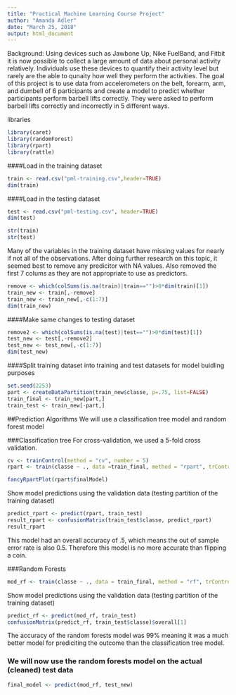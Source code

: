 ---
title: "Practical Machine Learning Course Project"
author: "Amanda Adler"
date: "March 25, 2018"
output: html_document
---
Background:
Using devices such as Jawbone Up, Nike FuelBand, and Fitbit it is now possible to collect a large amount of data about personal activity relatively. Individuals use these devices to quantify their activity level but rarely are the able to qunaity how well they perform the activities.  The goal of this project is to use data from accelerometers on the belt, forearm, arm, and dumbell of 6 participants and create a model to predict whether participants perform barbell lifts correctly.  They were asked to perform barbell lifts correctly and incorrectly in 5 different ways.

libraries
```{r, echo=FALSE}
library(caret)
library(randomForest)
library(rpart)
library(rattle)
```

####Load in the training dataset
```{r, echo=TRUE}
train <- read.csv("pml-training.csv",header=TRUE)
dim(train)
```
####Load in the testing dataset
```{r, echo=TRUE}
test <- read.csv("pml-testing.csv", header=TRUE)
dim(test)
```

```{r, echo=TRUE}
str(train)
str(test)
```

Many of the variables in the training dataset have missing values for nearly if not all of the observations.  After doing further research on this topic, it seemed best to remove any predicitor with NA values. Also removed the first 7 colums as they are not appropriate to use as predictors. 

```{r, echo=TRUE}
remove <- which(colSums(is.na(train)|train=="")>0*dim(train)[1]) 
train_new <- train[,-remove]
train_new <- train_new[,-c(1:7)]
dim(train_new)
```

####Make same changes to testing dataset
```{r, echo=TRUE}
remove2 <- which(colSums(is.na(test)|test=="")>0*dim(test)[1])
test_new <- test[,-remove2]
test_new <- test_new[,-c(1:7)]
dim(test_new)
```

####Split training dataset into training and test datasets for model buidling purposes
```{r, echo=TRUE}
set.seed(2253)
part <- createDataPartition(train_new$classe, p=.75, list=FALSE)
train_final <- train_new[part,]
train_test <- train_new[-part,]
```
##Prediction Algorithms
We will use a classification tree model and random forest model 

###Classification tree
For cross-validation, we used a 5-fold cross validation. 
```{r, echo=TRUE}
cv <- trainControl(method = "cv", number = 5)
rpart <- train(classe ~ ., data =train_final, method = "rpart", trControl = cv)
```
```{r, echo=TRUE}
fancyRpartPlot(rpart$finalModel)
```

Show model predictions using the validation data (testing partition of the training dataset)
```{r, echo=TRUE}
predict_rpart <- predict(rpart, train_test)
result_rpart <- confusionMatrix(train_test$classe, predict_rpart)
result_rpart
```
This model had an overall accuracy of .5, which means the out of sample error rate is also 0.5. Therefore this model is no more accurate than flipping a coin. 

###Random Forests
```{r, echo=TRUE}
mod_rf <- train(classe ~ ., data = train_final, method = "rf", trControl=cv)
```
Show model predictions using the validation data (testing partition of the training dataset)
```{r, echo=TRUE}
predict_rf <- predict(mod_rf, train_test)
confusionMatrix(predict_rf, train_test$classe)$overall[1]
```

The accuracy of the random forests model was 99% meaning it was a much better model for prediciting the outcome than the classification tree model. 

### We will now use the random forests model on the actual (cleaned) test data
```{r, echo=TRUE}
final_model <- predict(mod_rf, test_new)
```

